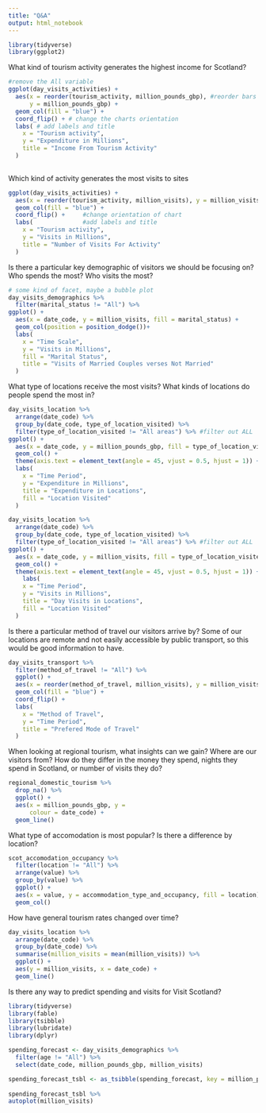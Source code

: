 ```yaml
---
title: "Q&A"
output: html_notebook
---
```


```r
library(tidyverse)
library(ggplot2)
```

What kind of tourism activity generates the highest income for Scotland?
```r

#remove the All variable
ggplot(day_visits_activities) +
  aes(x = reorder(tourism_activity, million_pounds_gbp), #reorder bars
      y = million_pounds_gbp) + 
  geom_col(fill = "blue") +
  coord_flip() + # change the charts orientation
  labs( # add labels and title
    x = "Tourism activity",
    y = "Expenditure in Millions",
    title = "Income From Tourism Activity"
  )
  
```

Which kind of activity generates the most visits to sites
```r
ggplot(day_visits_activities) +
  aes(x = reorder(tourism_activity, million_visits), y = million_visits) + #reorder bars
  geom_col(fill = "blue") +
  coord_flip() +     #change orientation of chart
  labs(              #add labels and title
    x = "Tourism activity",
    y = "Visits in Millions",
    title = "Number of Visits For Activity"
  )

```

Is there a particular key demographic of visitors we should be focusing on? Who spends the most?
Who visits the most?

```r
# some kind of facet, maybe a bubble plot
day_visits_demographics %>% 
  filter(marital_status != "All") %>%
ggplot() +
  aes(x = date_code, y = million_visits, fill = marital_status) +
  geom_col(position = position_dodge())+
  labs(
    x = "Time Scale",
    y = "Visits in Millions",
    fill = "Marital Status",
    title = "Visits of Married Couples verses Not Married"
  )
```

What type of locations receive the most visits? What kinds of locations do people spend the most in?
```r
day_visits_location %>% 
  arrange(date_code) %>% 
  group_by(date_code, type_of_location_visited) %>% 
  filter(type_of_location_visited != "All areas") %>% #filter out ALL
ggplot() +
  aes(x = date_code, y = million_pounds_gbp, fill = type_of_location_visited) +
  geom_col() +
  theme(axis.text = element_text(angle = 45, vjust = 0.5, hjust = 1)) +
  labs(
    x = "Time Period",
    y = "Expenditure in Millions",
    title = "Expenditure in Locations",
    fill = "Location Visited"
  )
```
```r
day_visits_location %>% 
  arrange(date_code) %>% 
  group_by(date_code, type_of_location_visited) %>% 
  filter(type_of_location_visited != "All areas") %>% #filter out ALL
ggplot() +
  aes(x = date_code, y = million_visits, fill = type_of_location_visited) +
  geom_col() +
  theme(axis.text = element_text(angle = 45, vjust = 0.5, hjust = 1)) +
    labs(
    x = "Time Period",
    y = "Visits in Millions",
    title = "Day Visits in Locations",
    fill = "Location Visited"
  )
```

Is there a particular method of travel our visitors arrive by? Some of our locations are remote and not easily accessible by public transport, so this would be good information to have.
```r
day_visits_transport %>% 
  filter(method_of_travel != "All") %>% 
  ggplot() +
  aes(x = reorder(method_of_travel, million_visits), y = million_visits) +
  geom_col(fill = "blue") +
  coord_flip() +
  labs(
    x = "Method of Travel",
    y = "Time Period",
    title = "Prefered Mode of Travel"
  )
```

When looking at regional tourism, what insights can we gain? Where are our visitors from? How do they differ in the money they spend, nights they spend in Scotland, or number of visits they do?
```r
regional_domestic_tourism %>% 
  drop_na() %>% 
  ggplot() +
  aes(x = million_pounds_gbp, y =  
      colour = date_code) +
  geom_line()
```

What type of accomodation is most popular? Is there a difference by location?
```r
scot_accomodation_occupancy %>% 
  filter(location != "All") %>%
  arrange(value) %>% 
  group_by(value) %>% 
  ggplot() +
  aes(x = value, y = accommodation_type_and_occupancy, fill = location) +
  geom_col()
```

How have general tourism rates changed over time?
```r
day_visits_location %>%
  arrange(date_code) %>% 
  group_by(date_code) %>% 
  summarise(million_visits = mean(million_visits)) %>% 
  ggplot() +
  aes(y = million_visits, x = date_code) +
  geom_line()
```

Is there any way to predict spending and visits for Visit Scotland?

```r
library(tidyverse)
library(fable)
library(tsibble)
library(lubridate)
library(dplyr)

spending_forecast <- day_visits_demographics %>%
  filter(age != "All") %>% 
  select(date_code, million_pounds_gbp, million_visits)

spending_forecast_tsbl <- as_tsibble(spending_forecast, key = million_pounds_gbp, index = date_code)
  
spending_forecast_tsbl %>% 
autoplot(million_visits)

```
 
```r

```

